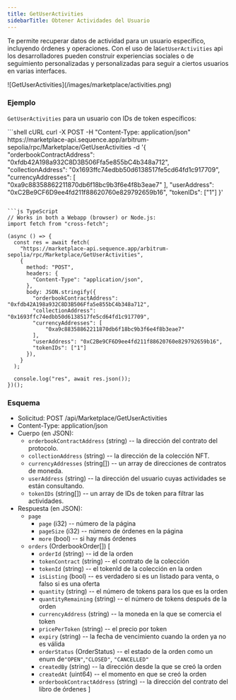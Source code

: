 ```yaml
---
title: GetUserActivities
sidebarTitle: Obtener Actividades del Usuario
---
```


Te permite recuperar datos de actividad para un usuario específico, incluyendo órdenes y operaciones. Con el uso de la`GetUserActivities` api los desarrolladores pueden construir experiencias sociales o de seguimiento personalizadas y personalizadas para seguir a ciertos usuarios en varias interfaces.

<Frame>
  ![GetUserActivities](/images/marketplace/activities.png)
</Frame>

### Ejemplo

`GetUserActivities` para un usuario con IDs de token específicos:

<CodeGroup>
  ```shell cURL
  curl -X POST -H "Content-Type: application/json" https://marketplace-api.sequence.app/arbitrum-sepolia/rpc/Marketplace/GetUserActivities -d '{
      "orderbookContractAddress": "0xfdb42A198a932C8D3B506Ffa5e855bC4b348a712",
      "collectionAddress": "0x1693ffc74edbb50d6138517fe5cd64fd1c917709",
      "currencyAddresses": [
          "0xa9c88358862211870db6f18bc9b3f6e4f8b3eae7"
      ],
      "userAddress": "0xC2Be9CF6D9ee4fd211f88620760e829792659b16",
      "tokenIDs": ["1"]
  }'

  ```

  ```js TypeScript
  // Works in both a Webapp (browser) or Node.js:
  import fetch from "cross-fetch";

  (async () => {
    const res = await fetch(
      "https://marketplace-api.sequence.app/arbitrum-sepolia/rpc/Marketplace/GetUserActivities",
      {
        method: "POST",
        headers: {
          "Content-Type": "application/json",
        },
        body: JSON.stringify({
          "orderbookContractAddress": "0xfdb42A198a932C8D3B506Ffa5e855bC4b348a712",
          "collectionAddress": "0x1693ffc74edbb50d6138517fe5cd64fd1c917709",
          "currencyAddresses": [
              "0xa9c88358862211870db6f18bc9b3f6e4f8b3eae7"
          ],
          "userAddress": "0xC2Be9CF6D9ee4fd211f88620760e829792659b16",
          "tokenIDs": ["1"]
        }),
      }
    );

    console.log("res", await res.json());
  })();
  ```
</CodeGroup>

### Esquema

* Solicitud: POST /api/Marketplace/GetUserActivities
* Content-Type: application/json
* Cuerpo (en JSON):
  * `orderbookContractAddress` (string) -- la dirección del contrato del protocolo.
  * `collectionAddress` (string) -- la dirección de la colección NFT.
  * `currencyAddresses` (string\[]) -- un array de direcciones de contratos de moneda.
  * `userAddress` (string) -- la dirección del usuario cuyas actividades se están consultando.
  * `tokenIDs` (string\[]) -- un array de IDs de token para filtrar las actividades.
* Respuesta (en JSON):
  * `page`
    * `page` (i32) -- número de la página
    * `pageSize` (i32) -- número de órdenes en la página
    * `more` (bool) -- si hay más órdenes
  * `orders` (OrderbookOrder\[])
    \[
    * `orderId` (string) -- id de la orden
    * `tokenContract` (string) -- el contrato de la colección
    * `tokenId` (string) -- el tokenId de la colección en la orden
    * `isListing` (bool) -- es verdadero si es un listado para venta, o falso si es una oferta
    * `quantity` (string) -- el número de tokens para los que es la orden
    * `quantityRemaining` (string) -- el número de tokens después de la orden
    * `currencyAddress` (string) -- la moneda en la que se comercia el token
    * `pricePerToken` (string) -- el precio por token
    * `expiry` (string) -- la fecha de vencimiento cuando la orden ya no es válida
    * `orderStatus` (OrderStatus) -- el estado de la orden como un enum de`"OPEN"`,`"CLOSED"`, `"CANCELLED"`
    * `createdBy` (string) -- la dirección desde la que se creó la orden
    * `createdAt` (uint64) -- el momento en que se creó la orden
    * `orderbookContractAddress` (string) -- la dirección del contrato del libro de órdenes
      ]
